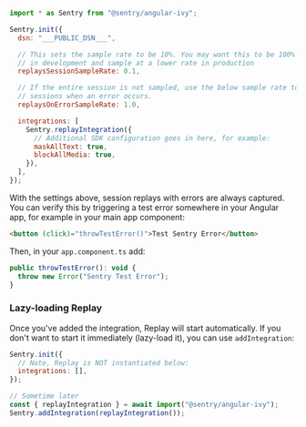 ```javascript {8,14-20}
import * as Sentry from "@sentry/angular-ivy";

Sentry.init({
  dsn: "___PUBLIC_DSN___",

  // This sets the sample rate to be 10%. You may want this to be 100% while
  // in development and sample at a lower rate in production
  replaysSessionSampleRate: 0.1,

  // If the entire session is not sampled, use the below sample rate to sample
  // sessions when an error occurs.
  replaysOnErrorSampleRate: 1.0,

  integrations: [
    Sentry.replayIntegration({
      // Additional SDK configuration goes in here, for example:
      maskAllText: true,
      blockAllMedia: true,
    }),
  ],
});
```

With the settings above, session replays with errors are always captured.
You can verify this by triggering a test error somewhere in your Angular app, for example in your main app component:

```html {filename: app.component.html}
<button (click)="throwTestError()">Test Sentry Error</button>
```

Then, in your `app.component.ts` add:

```javascript {filename: app.component.ts}
public throwTestError(): void {
  throw new Error("Sentry Test Error");
}
```

### Lazy-loading Replay

Once you've added the integration, Replay will start automatically. If you don't want to start it immediately (lazy-load it), you can use `addIntegration`:

```javascript
Sentry.init({
  // Note, Replay is NOT instantiated below:
  integrations: [],
});

// Sometime later
const { replayIntegration } = await import("@sentry/angular-ivy");
Sentry.addIntegration(replayIntegration());
```
